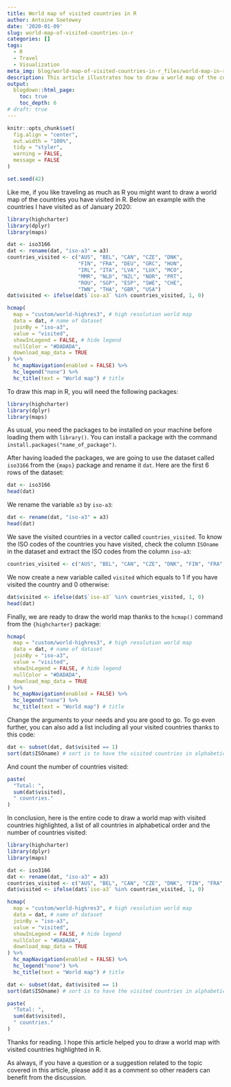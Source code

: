 ```yaml
---
title: World map of visited countries in R
author: Antoine Soetewey
date: '2020-01-09'
slug: world-map-of-visited-countries-in-r
categories: []
tags:
  - R
  - Travel
  - Visualization
meta_img: blog/world-map-of-visited-countries-in-r_files/world-map-in-r.png
description: This article illustrates how to draw a world map of the countries you have visited in R. This world map can also be used to highlight some specific countries
output:
  blogdown::html_page:
    toc: true
    toc_depth: 6
# draft: true
---
```


```r
knitr::opts_chunk$set(
  fig.align = "center",
  out.width = "100%",
  tidy = "styler",
  warning = FALSE,
  message = FALSE
)

set.seed(42)
```

Like me, if you like traveling as much as R you might want to draw a world map of the countries you have visited in R. Below an example with the countries I have visited as of January 2020:

```r
library(highcharter)
library(dplyr)
library(maps)
```

```r
dat <- iso3166
dat <- rename(dat, "iso-a3" = a3)
countries_visited <- c("AUS", "BEL", "CAN", "CZE", "DNK",
                       "FIN", "FRA", "DEU", "GRC", "HUN",
                       "IRL", "ITA", "LVA", "LUX", "MCO",
                       "MMR", "NLD", "NZL", "NOR", "PRT",
                       "ROU", "SGP", "ESP", "SWE", "CHE",
                       "TWN", "THA", "GBR", "USA")
dat$visited <- ifelse(dat$`iso-a3` %in% countries_visited, 1, 0)

hcmap(
  map = "custom/world-highres3", # high resolution world map
  data = dat, # name of dataset
  joinBy = "iso-a3",
  value = "visited",
  showInLegend = FALSE, # hide legend
  nullColor = "#DADADA",
  download_map_data = TRUE
) %>%
  hc_mapNavigation(enabled = FALSE) %>%
  hc_legend("none") %>%
  hc_title(text = "World map") # title
```

To draw this map in R, you will need the following packages:

```r
library(highcharter)
library(dplyr)
library(maps)
```

As usual, you need the packages to be installed on your machine before loading them with `library()`. You can install a package with the command `install.packages("name_of_package")`.

After having loaded the packages, we are going to use the dataset called `iso3166` from the `{maps}` package and rename it `dat`. Here are the first 6 rows of the dataset:

```r
dat <- iso3166
head(dat)
```

We rename the variable `a3` by `iso-a3`:

```r
dat <- rename(dat, "iso-a3" = a3)
head(dat)
```

We save the visited countries in a vector called `countries_visited`. To know the ISO codes of the countries you have visited, check the column `ISOname` in the dataset and extract the ISO codes from the column `iso-a3`:

```r
countries_visited <- c("AUS", "BEL", "CAN", "CZE", "DNK", "FIN", "FRA", "DEU", "GRC", "HUN", "IRL", "ITA", "LVA", "LUX", "MCO", "MMR", "NLD", "NZL", "NOR", "PRT", "ROU", "SGP", "ESP", "SWE", "CHE", "TWN", "THA", "GBR", "USA")
```

We now create a new variable called `visited` which equals to 1 if you have visited the country and 0 otherwise:

```r
dat$visited <- ifelse(dat$`iso-a3` %in% countries_visited, 1, 0)
head(dat)
```

Finally, we are ready to draw the world map thanks to the `hcmap()` command from the `{highcharter}` package:

```r
hcmap(
  map = "custom/world-highres3", # high resolution world map
  data = dat, # name of dataset
  joinBy = "iso-a3",
  value = "visited",
  showInLegend = FALSE, # hide legend
  nullColor = "#DADADA",
  download_map_data = TRUE
) %>%
  hc_mapNavigation(enabled = FALSE) %>%
  hc_legend("none") %>%
  hc_title(text = "World map") # title
```

Change the arguments to your needs and you are good to go. To go even further, you can also add a list including all your visited countries thanks to this code:

```r
dat <- subset(dat, dat$visited == 1)
sort(dat$ISOname) # sort is to have the visited countries in alphabetical order
```

And count the number of countries visited:

```r
paste(
  "Total: ",
  sum(dat$visited),
  " countries."
)
```

In conclusion, here is the entire code to draw a world map with visited countries highlighted, a list of all countries in alphabetical order and the number of countries visited:

```r
library(highcharter)
library(dplyr)
library(maps)

dat <- iso3166
dat <- rename(dat, "iso-a3" = a3)
countries_visited <- c("AUS", "BEL", "CAN", "CZE", "DNK", "FIN", "FRA", "DEU", "GRC", "HUN", "IRL", "ITA", "LVA", "LUX", "MCO", "MMR", "NLD", "NZL", "NOR", "PRT", "ROU", "SGP", "ESP", "SWE", "CHE", "TWN", "THA", "GBR", "USA")
dat$visited <- ifelse(dat$`iso-a3` %in% countries_visited, 1, 0)

hcmap(
  map = "custom/world-highres3", # high resolution world map
  data = dat, # name of dataset
  joinBy = "iso-a3",
  value = "visited",
  showInLegend = FALSE, # hide legend
  nullColor = "#DADADA",
  download_map_data = TRUE
) %>%
  hc_mapNavigation(enabled = FALSE) %>%
  hc_legend("none") %>%
  hc_title(text = "World map") # title

dat <- subset(dat, dat$visited == 1)
sort(dat$ISOname) # sort is to have the visited countries in alphabetical order

paste(
  "Total: ",
  sum(dat$visited),
  " countries."
)
```

Thanks for reading. I hope this article helped you to draw a world map with visited countries highlighted in R.

As always, if you have a question or a suggestion related to the topic covered in this article, please add it as a comment so other readers can benefit from the discussion.
